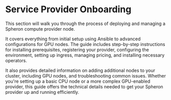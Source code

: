 
# Service Provider Onboarding

This section will walk you through the process of deploying and managing a Spheron compute provider node. 

It covers everything from initial setup using Ansible to advanced configurations for GPU nodes. The guide includes step-by-step instructions for installing prerequisites, registering your provider, configuring the environment, setting up ingress, managing pricing, and installing necessary operators. 

It also provides detailed information on adding additional nodes to your cluster, including GPU nodes, and troubleshooting common issues. Whether you're setting up a basic CPU node or a more complex GPU-enabled provider, this guide offers the technical details needed to get your Spheron provider up and running efficiently.

<ProviderOnboarding />

<Navigation name="Provider Onboarding" />
